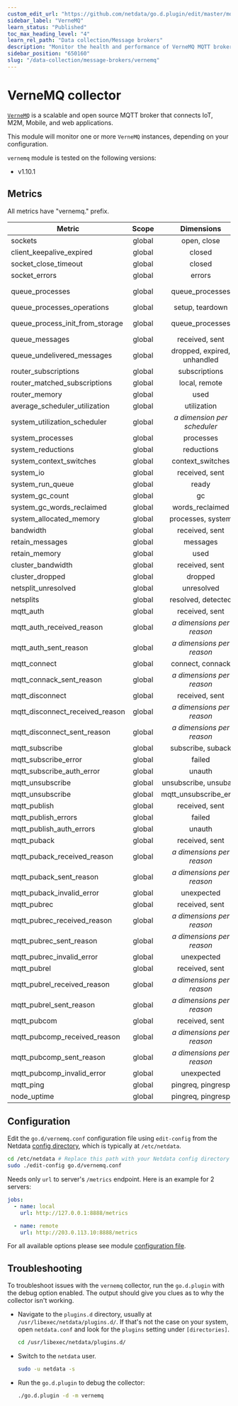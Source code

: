 ```yaml
---
custom_edit_url: "https://github.com/netdata/go.d.plugin/edit/master/modules/vernemq/README.md"
sidebar_label: "VerneMQ"
learn_status: "Published"
toc_max_heading_level: "4"
learn_rel_path: "Data collection/Message brokers"
description: "Monitor the health and performance of VerneMQ MQTT brokers with zero configuration, per-second metric granularity, and interactive visualizations."
sidebar_position: "650160"
slug: "/data-collection/message-brokers/vernemq"
---
```



# VerneMQ collector

[`VerneMQ`](https://vernemq.com/) is a scalable and open source MQTT broker that connects IoT, M2M, Mobile, and web
applications.

This module will monitor one or more `VerneMQ` instances, depending on your configuration.

`vernemq` module is tested on the following versions:

- v1.10.1

## Metrics

All metrics have "vernemq." prefix.

| Metric                          | Scope  |            Dimensions            |       Units       |
|---------------------------------|:------:|:--------------------------------:|:-----------------:|
| sockets                         | global |           open, close            |     events/s      |
| client_keepalive_expired        | global |              closed              |     sockets/s     |
| socket_close_timeout            | global |              closed              |     sockets/s     |
| socket_errors                   | global |              errors              |     errors/s      |
| queue_processes                 | global |         queue_processes          |  queue processes  |
| queue_processes_operations      | global |         setup, teardown          |     events/s      |
| queue_process_init_from_storage | global |         queue_processes          | queue processes/s |
| queue_messages                  | global |          received, sent          |    messages/s     |
| queue_undelivered_messages      | global |   dropped, expired, unhandled    |    messages/s     |
| router_subscriptions            | global |          subscriptions           |   subscriptions   |
| router_matched_subscriptions    | global |          local, remote           |  subscriptions/s  |
| router_memory                   | global |               used               |        KiB        |
| average_scheduler_utilization   | global |           utilization            |    percentage     |
| system_utilization_scheduler    | global | <i>a dimension per scheduler</i> |    percentage     |
| system_processes                | global |            processes             |     processes     |
| system_reductions               | global |            reductions            |       ops/s       |
| system_context_switches         | global |         context_switches         |       ops/s       |
| system_io                       | global |          received, sent          |    kilobits/s     |
| system_run_queue                | global |              ready               |     processes     |
| system_gc_count                 | global |                gc                |       ops/s       |
| system_gc_words_reclaimed       | global |         words_reclaimed          |       ops/s       |
| system_allocated_memory         | global |        processes, system         |        KiB        |
| bandwidth                       | global |          received, sent          |    kilobits/s     |
| retain_messages                 | global |             messages             |     messages      |
| retain_memory                   | global |               used               |        KiB        |
| cluster_bandwidth               | global |          received, sent          |    kilobits/s     |
| cluster_dropped                 | global |             dropped              |    kilobits/s     |
| netsplit_unresolved             | global |            unresolved            |     netsplits     |
| netsplits                       | global |        resolved, detected        |    netsplits/s    |
| mqtt_auth                       | global |          received, sent          |     packets/s     |
| mqtt_auth_received_reason       | global |  <i>a dimensions per reason</i>  |     packets/s     |
| mqtt_auth_sent_reason           | global |  <i>a dimensions per reason</i>  |     packets/s     |
| mqtt_connect                    | global |         connect, connack         |     packets/s     |
| mqtt_connack_sent_reason        | global |  <i>a dimensions per reason</i>  |     packets/s     |
| mqtt_disconnect                 | global |          received, sent          |     packets/s     |
| mqtt_disconnect_received_reason | global |  <i>a dimensions per reason</i>  |     packets/s     |
| mqtt_disconnect_sent_reason     | global |  <i>a dimensions per reason</i>  |     packets/s     |
| mqtt_subscribe                  | global |        subscribe, suback         |     packets/s     |
| mqtt_subscribe_error            | global |              failed              |       ops/s       |
| mqtt_subscribe_auth_error       | global |              unauth              |    attempts/s     |
| mqtt_unsubscribe                | global |      unsubscribe, unsuback       |     packets/s     |
| mqtt_unsubscribe                | global |      mqtt_unsubscribe_error      |       ops/s       |
| mqtt_publish                    | global |          received, sent          |     packets/s     |
| mqtt_publish_errors             | global |              failed              |       ops/s       |
| mqtt_publish_auth_errors        | global |              unauth              |    attempts/s     |
| mqtt_puback                     | global |          received, sent          |     packets/s     |
| mqtt_puback_received_reason     | global |  <i>a dimensions per reason</i>  |     packets/s     |
| mqtt_puback_sent_reason         | global |  <i>a dimensions per reason</i>  |     packets/s     |
| mqtt_puback_invalid_error       | global |            unexpected            |    messages/s     |
| mqtt_pubrec                     | global |          received, sent          |     packets/s     |
| mqtt_pubrec_received_reason     | global |  <i>a dimensions per reason</i>  |     packets/s     |
| mqtt_pubrec_sent_reason         | global |  <i>a dimensions per reason</i>  |     packets/s     |
| mqtt_pubrec_invalid_error       | global |            unexpected            |    messages/s     |
| mqtt_pubrel                     | global |          received, sent          |     packets/s     |
| mqtt_pubrel_received_reason     | global |  <i>a dimensions per reason</i>  |     packets/s     |
| mqtt_pubrel_sent_reason         | global |  <i>a dimensions per reason</i>  |     packets/s     |
| mqtt_pubcom                     | global |          received, sent          |     packets/s     |
| mqtt_pubcomp_received_reason    | global |  <i>a dimensions per reason</i>  |     packets/s     |
| mqtt_pubcomp_sent_reason        | global |  <i>a dimensions per reason</i>  |     packets/s     |
| mqtt_pubcomp_invalid_error      | global |            unexpected            |    messages/s     |
| mqtt_ping                       | global |        pingreq, pingresp         |     packets/s     |
| node_uptime                     | global |        pingreq, pingresp         |     packets/s     |

## Configuration

Edit the `go.d/vernemq.conf` configuration file using `edit-config` from the
Netdata [config directory](/docs/configuring/configuration), which is typically at `/etc/netdata`.

```bash
cd /etc/netdata # Replace this path with your Netdata config directory
sudo ./edit-config go.d/vernemq.conf
```

Needs only `url` to server's `/metrics` endpoint. Here is an example for 2 servers:

```yaml
jobs:
  - name: local
    url: http://127.0.0.1:8888/metrics

  - name: remote
    url: http://203.0.113.10:8888/metrics
```

For all available options please see
module [configuration file](https://github.com/netdata/go.d.plugin/blob/master/config/go.d/vernemq.conf).

## Troubleshooting

To troubleshoot issues with the `vernemq` collector, run the `go.d.plugin` with the debug option enabled. The output
should give you clues as to why the collector isn't working.

- Navigate to the `plugins.d` directory, usually at `/usr/libexec/netdata/plugins.d/`. If that's not the case on
  your system, open `netdata.conf` and look for the `plugins` setting under `[directories]`.

  ```bash
  cd /usr/libexec/netdata/plugins.d/
  ```

- Switch to the `netdata` user.

  ```bash
  sudo -u netdata -s
  ```

- Run the `go.d.plugin` to debug the collector:

  ```bash
  ./go.d.plugin -d -m vernemq
  ```
